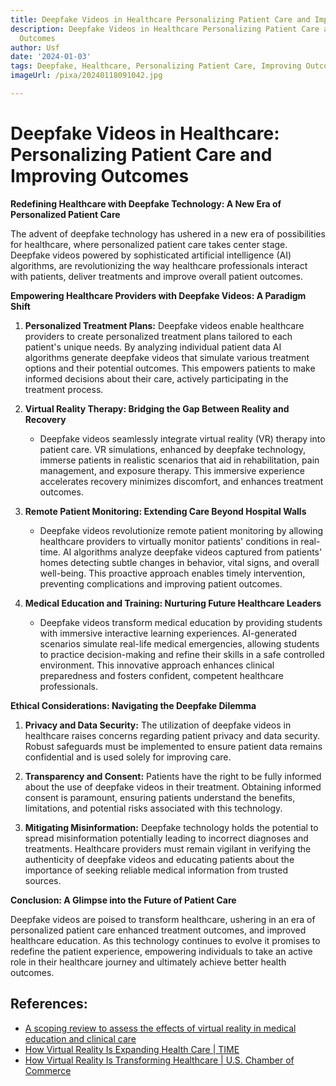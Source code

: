 ```yaml
---
title: Deepfake Videos in Healthcare Personalizing Patient Care and Improving Outcomes
description: Deepfake Videos in Healthcare Personalizing Patient Care and Improving
  Outcomes
author: Usf
date: '2024-01-03'
tags: Deepfake, Healthcare, Personalizing Patient Care, Improving Outcomes
imageUrl: /pixa/20240118091042.jpg

---
```

# Deepfake Videos in Healthcare: Personalizing Patient Care and Improving Outcomes

**Redefining Healthcare with Deepfake Technology:  A New Era of Personalized Patient Care**

The advent of  deepfake  technology has ushered in a new era of  possibilities for healthcare,  where personalized patient care takes center stage. Deepfake videos powered by sophisticated artificial intelligence (AI) algorithms, are  revolutionizing the way healthcare professionals interact with patients, deliver  treatments and improve overall patient outcomes.

**Empowering Healthcare Providers with Deepfake Videos:  A Paradigm Shift**

1. **Personalized Treatment Plans:** Deepfake videos enable healthcare providers to create personalized treatment plans tailored to each patient's unique needs. By analyzing individual patient data AI algorithms generate deepfake videos that simulate various treatment  options  and their potential outcomes. This empowers patients to make informed decisions about their care, actively participating in the treatment process.

2. **Virtual Reality Therapy: Bridging the Gap Between Reality and Recovery**
   - Deepfake  videos seamlessly integrate virtual reality (VR) therapy into patient care. VR simulations, enhanced by deepfake technology, immerse patients in realistic scenarios that aid in rehabilitation, pain management, and exposure therapy. This immersive experience accelerates recovery minimizes discomfort, and enhances treatment outcomes.

3. **Remote Patient Monitoring: Extending Care Beyond Hospital Walls**
   - Deepfake videos revolutionize remote patient monitoring by allowing healthcare providers to  virtually monitor patients' conditions in real-time. AI algorithms analyze deepfake videos captured from patients' homes detecting  subtle changes in  behavior, vital signs, and  overall well-being. This proactive approach enables timely intervention, preventing complications  and  improving patient outcomes.

4.  **Medical Education and Training: Nurturing  Future Healthcare Leaders**
    - Deepfake videos transform medical education by providing students with immersive interactive learning experiences. AI-generated scenarios simulate real-life medical emergencies, allowing students to practice  decision-making and refine their skills in a safe  controlled  environment.  This innovative approach enhances  clinical  preparedness and fosters confident, competent healthcare professionals.

**Ethical Considerations: Navigating the Deepfake Dilemma**

1. **Privacy and Data Security:** The utilization of deepfake videos in healthcare raises concerns regarding patient privacy and  data security. Robust safeguards must be implemented to ensure patient data remains confidential and is used  solely for improving care.

2. **Transparency and Consent:**  Patients have  the right to be fully informed about the use of deepfake videos in their treatment.  Obtaining informed  consent is  paramount, ensuring patients understand the  benefits, limitations, and potential risks associated with this  technology.

3. **Mitigating Misinformation:**  Deepfake technology holds the potential to spread misinformation potentially leading to incorrect  diagnoses and treatments.  Healthcare providers must remain  vigilant in verifying the authenticity of deepfake videos and educating patients about the importance of seeking reliable medical information from trusted  sources.

**Conclusion: A Glimpse into the Future of Patient Care**

Deepfake videos are poised to  transform healthcare,  ushering in  an era of personalized patient care enhanced treatment outcomes,  and improved  healthcare education. As  this technology continues to evolve it promises to redefine the  patient experience, empowering individuals to take an active role in their healthcare  journey and ultimately achieve better health outcomes.

## References:
- [A scoping review to assess the effects of virtual reality in medical education and clinical care](https://www.ncbi.nlm.nih.gov/pmc/articles/PMC9972057/)
- [How Virtual Reality Is Expanding Health Care | TIME](https://time.com/6155085/virtual-reality-improve-health-care/)
- [How Virtual Reality Is Transforming Healthcare | U.S. Chamber of Commerce](https://www.uschamber.com/technology/how-virtual-reality-is-transforming-healthcare)
